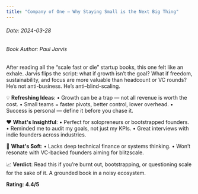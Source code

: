 ```yaml
---
title: "Company of One – Why Staying Small is the Next Big Thing"
---
```


<h6>Date: 2024-03-28</h6>
<h6>Book Author: Paul Jarvis</h6>


<div className={styles.preserve}>

After reading all the “scale fast or die” startup books, this one felt like an exhale.
Jarvis flips the script: what if growth isn’t the goal? What if freedom, sustainability, and focus are more valuable than headcount or VC rounds?
He’s not anti-business. He’s anti–blind-scaling.

💡 **Refreshing Ideas**:
•	Growth can be a trap — not all revenue is worth the cost.
•	Small teams = faster pivots, better control, lower overhead.
•	Success is personal — define it before you chase it.

❤️ **What's Insightful**:
•	Perfect for solopreneurs or bootstrapped founders.
•	Reminded me to audit my goals, not just my KPIs.
•	Great interviews with indie founders across industries.

🤔 **What's Soft**:
•	Lacks deep technical finance or systems thinking.
•	Won’t resonate with VC-backed founders aiming for blitzscale.

📈 **Verdict**:
Read this if you’re burnt out, bootstrapping, or questioning scale for the sake of it.
A grounded book in a noisy ecosystem.

**Rating**: **4.4/5**

</div>
